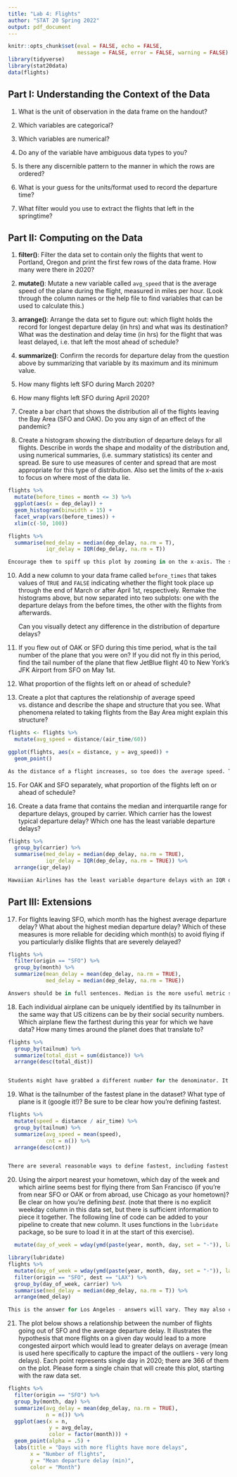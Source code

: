 ```yaml
---
title: "Lab 4: Flights"
author: "STAT 20 Spring 2022"
output: pdf_document
---
```


```r
knitr::opts_chunk$set(eval = FALSE, echo = FALSE,
                      message = FALSE, error = FALSE, warning = FALSE)
library(tidyverse)
library(stat20data)
data(flights)
```

## Part I: Understanding the Context of the Data

1. What is the unit of observation in the data frame on the handout?

2. Which variables are categorical?

3. Which variables are numerical?

4. Do any of the variable have ambiguous data types to you?

5. Is there any discernible pattern to the manner in which the rows are ordered?

6. What is your guess for the units/format used to record the departure time?

7. What filter would you use to extract the flights that left in the springtime?


## Part II: Computing on the Data

1. **filter()**: Filter the data set to contain only the flights that went to Portland, Oregon and print the first few rows of the data frame. How many were there in 2020?

1. **mutate()**: Mutate a new variable called `avg_speed` that is the average speed of the plane during the flight, measured in miles per hour. (Look through the column names or the help file to find variables that can be used to calculate this.)

1. **arrange()**: Arrange the data set to figure out: which flight holds the record for longest departure delay (in hrs) and what was its destination? What was the destination and delay time (in hrs) for the flight that was least delayed, i.e. that left the most ahead of schedule?

1. **summarize()**: Confirm the records for departure delay from the question above by summarizing that variable by its maximum and its minimum value.

6. How many flights left SFO during March 2020?

7. How many flights left SFO during April 2020?

8. Create a bar chart that shows the distribution all of the flights leaving the Bay Area (SFO and OAK). Do you any sign of an effect of the pandemic?

9. Create a histogram showing the distribution of departure delays for all flights. Describe in words the shape and modality of the distribution and, using numerical summaries, (i.e. summary statistics) its center and spread. Be sure to use measures of center and spread that are most appropriate for this type of distribution. Also set the limits of the x-axis to focus on where most of the data lie.

```r
flights %>%
  mutate(before_times = month <= 3) %>%
  ggplot(aes(x = dep_delay)) + 
  geom_histogram(binwidth = 15) +
  facet_wrap(vars(before_times)) +
  xlim(c(-50, 100))

flights %>%
  summarise(med_delay = median(dep_delay, na.rm = T),
            iqr_delay = IQR(dep_delay, na.rm = T))

Encourage them to spiff up this plot by zooming in on the x-axis. The statistical summaries should be median and IQR since it's a skewed distribution. The shape they should describe as unimodal and right skewed.
```

10. Add a new column to your data frame called `before_times` that takes values of `TRUE` and `FALSE` indicating whether the flight took place up through the end of March or after April 1st, respectively. Remake the histograms above, but now separated into two subplots: one with the departure delays from the before times, the other with the flights from afterwards. 

    Can you visually detect any difference in the distribution of departure delays?

12. If you flew out of OAK or SFO during this time period, what is the tail number of the plane that you were on? If you did not fly in this period, find the tail number of the plane that flew JetBlue flight 40 to New York's JFK Airport from SFO on May 1st.

13. What proportion of the flights left on or ahead of schedule?

14. Create a plot that captures the relationship of average speed vs. distance and describe the shape and structure that you see. What phenomena related to taking flights from the Bay Area might explain this structure?

```r
flights <- flights %>%
  mutate(avg_speed = distance/(air_time/60))

ggplot(flights, aes(x = distance, y = avg_speed)) + 
  geom_point()

As the distance of a flight increases, so too does the average speed. The increase is roughly quadradratic in shape and levels out at an average maximum around 500 mph. Good job if they add alpha transparency.
```

<!-- 15.  What is the most common destination of the flights from the Bay Area? The most distant destination?  -->

<!-- ```{r} -->
<!-- # common destination -->
<!-- flights %>%  -->
<!--   filter(origin == "SFO") %>% -->
<!--   group_by(dest) %>% # can also use count() -->
<!--   summarise(n = n()) %>% -->
<!--   arrange(desc(n)) -->

<!-- # most distant dest -->
<!-- flights %>%  -->
<!--   filter(origin == "SFO") %>% -->
<!--   arrange(desc(distance)) -->

<!-- There are some variants on this code that are probably ok. Their answer should also provide full sentence answers, including saying the actual name of the airports. -->
<!-- ``` -->

15. For OAK and SFO separately, what proportion of the flights left on or ahead of schedule?

16.  Create a data frame that contains the median and interquartile range for departure delays, grouped by carrier. Which carrier has the lowest typical departure delay? Which one has the least variable departure delays?

```r
flights %>%
  group_by(carrier) %>%
  summarise(med_delay = median(dep_delay, na.rm = TRUE), 
            iqr_delay = IQR(dep_delay, na.rm = TRUE)) %>%
  arrange(iqr_delay)

Hawaiian Airlines has the least variable departure delays with an IQR of 7 minutes.
```


## Part III: Extensions

17. For flights leaving SFO, which month has the highest average departure delay? What about the highest median departure delay? Which of these measures is more reliable for deciding which month(s) to avoid flying if you particularly dislike flights that are severely delayed?

```r
flights %>%
  filter(origin == "SFO") %>%
  group_by(month) %>%
  summarize(mean_delay = mean(dep_delay, na.rm = TRUE),
            med_delay = median(dep_delay, na.rm = TRUE))

Answers should be in full sentences. Median is the more useful metric since delays are heavily right skewed. They might point out that the winter months do have much higher means, suggesting the presence of high outliers.
```

18. Each individual airplane can be uniquely identified by its tailnumber in the same way that US citizens can be by their social security numbers. Which airplane flew the farthest during this year for which we have data? How many times around the planet does that translate to?

```r
flights %>%
  group_by(tailnum) %>%
  summarize(total_dist = sum(distance)) %>%
  arrange(desc(total_dist))


Students might have grabbed a different number for the denominator. It's fine if it's slightly different, but if it looks like it is in km, then its wrong because the numerator is in miles.
```

19. What is the tailnumber of the fastest plane in the dataset? What type of plane is it (google it!)? Be sure to be clear how you're defining fastest.

```r
flights %>%
  mutate(speed = distance / air_time) %>%
  group_by(tailnum) %>%
  summarize(avg_speed = mean(speed),
            cnt = n()) %>%
  arrange(desc(cnt))


There are several reasonable ways to define fastest, including fastest average time and fastest single flights. 
```

20.  Using the airport nearest your hometown, which day of the week and which airline seems best for 
flying there from San Francisco (if you're from near SFO or OAK or from abroad, use Chicago as your hometown)? Be clear on how you're defining *best*. (note that there is no explicit weekday 
column in this data set, but there is sufficient information to piece it together. The following line of code 
can be added to your pipeline to create that new column. It uses functions in the `lubridate` package, so be 
sure to load it in at the start of this exercise).

```r
  mutate(day_of_week = wday(ymd(paste(year, month, day, set = "-")), label = T))
```

```r
library(lubridate)
flights %>%
  mutate(day_of_week = wday(ymd(paste(year, month, day, set = "-")), label = T)) %>%
  filter(origin == "SFO", dest == "LAX") %>%
  group_by(day_of_week, carrier) %>%
  summarise(med_delay = median(dep_delay, na.rm = T)) %>%
  arrange(med_delay)

This is the answer for Los Angeles - answers will vary. They may also come up with a different notion of "best" (here I used median departure delay) and they may do the grouping differently: decide on best first for one category, then separately for the other category.
```

21. The plot below shows a relationship between the number of flights going out of SFO and the average departure delay. It illustrates the hypothesis that more flights on a given day would lead to a more congested airport which would lead to greater delays on average (mean is used here specifically to capture the impact of the outliers - very long delays). Each point represents single day in 2020; there are 366 of them on the plot. Please form a single chain that will create this plot, starting with the raw data set.

```r
flights %>%
  filter(origin == "SFO") %>%
  group_by(month, day) %>%
  summarize(avg_delay = mean(dep_delay, na.rm = TRUE),
            n = n()) %>%
  ggplot(aes(x = n,
             y = avg_delay,
             color = factor(month))) +
  geom_point(alpha = .5) +
  labs(title = "Days with more flights have more delays",
       x = "Number of flights",
       y = "Mean departure delay (min)",
       color = "Month")
```



<!-- 22.  The plot below displays the relationship between the mean arrival  -->
<!-- delay and the mean distance traveled by every plane in the data set.  -->
<!-- It also shows the total number of flights made by each plane by the  -->
<!-- size of the plotted circle. Please form a single chain that will  -->
<!-- create this plot, starting with the raw data set. You will also want  -->
<!-- to exclude the edge cases from your analysis, so focus on the -->
<!-- planes that have logged more than 20 flights and flown an average -->
<!-- distance of less than 2000 miles. -->

<!-- ```{r eval = TRUE, fig.align='center', fig.width=7, fig.height=4} -->
<!-- flights %>% -->
<!--   group_by(tailnum) %>% -->
<!--   summarize(avg_delay = mean(arr_delay, na.rm = TRUE), -->
<!--             avg_dist = mean(distance, na.rm = TRUE), -->
<!--             n = n()) %>% -->
<!--   filter(n > 20, -->
<!--          n < 500, -->
<!--          avg_dist < 2000) %>% -->
<!--   ggplot(aes(x = avg_dist, y = avg_delay)) +  -->
<!--   geom_point(alpha = .1, aes(size = n)) + -->
<!--   labs(x = "average distance",  -->
<!--        y = "average delay", -->
<!--        size = "number of flights") -->
<!-- ``` -->

